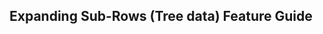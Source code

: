 
<Head>
  <title>
    Expanding Sub-Rows/Tree Data Feature Guide - Material React Table Docs
  </title>
  <meta
    name="description"
    content="How to add expanding subrows or tree data features in Material React Table"
  />
</Head>

## Expanding Sub-Rows (Tree data) Feature Guide
